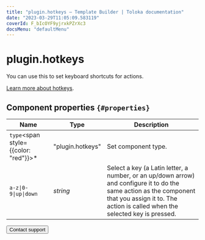 ```yaml
---
title: "plugin.hotkeys — Template Builder | Toloka documentation"
date: "2023-03-29T11:05:09.583119"
coverId: F_bIcOYF9yjrxkPZrXc3
docsMenu: "defaultMenu"
---
```


# plugin.hotkeys

You can use this to set keyboard shortcuts for actions.

[Learn more about hotkeys](/docs/template-builder/best-practices/hotkeys).

## Component properties `{#properties}`


**Name** | **Type** | **Description**
----- | ----- | -----
`type`<span style={{color: "red"}}>\*</span> | "plugin.hotkeys" | Set component type.
`a-z\|0-9\|up\|down` | _string_ | Select a key (a Latin letter, a number, or an up/down arrow) and configure it to do the same action as the component that you assign it to. The action is called when the selected key is pressed.

<Button view="defaultInverse" size="l" type="link" url="/docs/guide/troubleshooting/support?form-source=template-builder-reference-plugin-hotkeys">Contact support</Button>